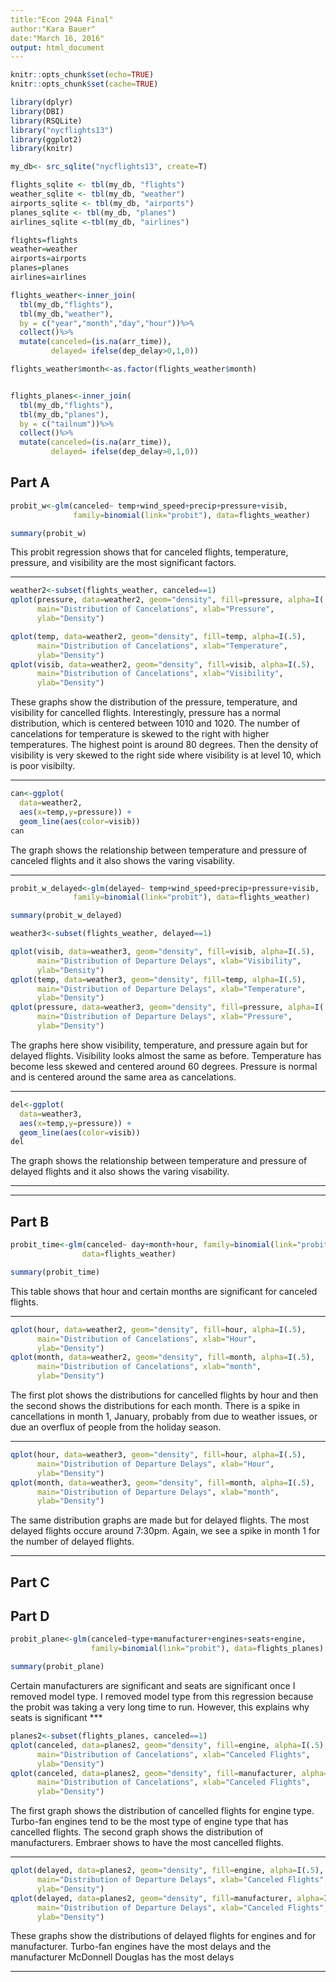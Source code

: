 ```yaml
---
title:"Econ 294A Final"
author:"Kara Bauer"
date:"March 16, 2016"
output: html_document
---
```


```r
knitr::opts_chunk$set(echo=TRUE)
knitr::opts_chunk$set(cache=TRUE)
```
```r
library(dplyr)
library(DBI)
library(RSQLite)
library("nycflights13")
library(ggplot2)
library(knitr)
```
```r
my_db<- src_sqlite("nycflights13", create=T)

flights_sqlite <- tbl(my_db, "flights")
weather_sqlite <- tbl(my_db, "weather")
airports_sqlite <- tbl(my_db, "airports")
planes_sqlite <- tbl(my_db, "planes")
airlines_sqlite <-tbl(my_db, "airlines")

flights=flights
weather=weather
airports=airports
planes=planes
airlines=airlines
```
```r
flights_weather<-inner_join(
  tbl(my_db,"flights"),
  tbl(my_db,"weather"),
  by = c("year","month","day","hour"))%>%
  collect()%>%
  mutate(canceled=(is.na(arr_time)),
         delayed= ifelse(dep_delay>0,1,0))     

flights_weather$month<-as.factor(flights_weather$month)


flights_planes<-inner_join(
  tbl(my_db,"flights"),
  tbl(my_db,"planes"),
  by = c("tailnum"))%>%
  collect()%>%
  mutate(canceled=(is.na(arr_time)),
         delayed= ifelse(dep_delay>0,1,0)) 
```
## Part A
```r
probit_w<-glm(canceled~ temp+wind_speed+precip+pressure+visib, 
              family=binomial(link="probit"), data=flights_weather)
```
```r
summary(probit_w)
```
This probit regression shows that for canceled flights, temperature, pressure, and visibility are the most significant factors. 

***
```r
weather2<-subset(flights_weather, canceled==1)
qplot(pressure, data=weather2, geom="density", fill=pressure, alpha=I(.5),
      main="Distribution of Cancelations", xlab="Pressure",
      ylab="Density")

qplot(temp, data=weather2, geom="density", fill=temp, alpha=I(.5),
      main="Distribution of Cancelations", xlab="Temperature",
      ylab="Density")
qplot(visib, data=weather2, geom="density", fill=visib, alpha=I(.5),
      main="Distribution of Cancelations", xlab="Visibility",
      ylab="Density")
```

These graphs show the distribution of the pressure, temperature, and visibility for cancelled flights. Interestingly, pressure has a normal distribution, which is centered between 1010 and 1020. The number of cancelations for temperature is skewed to the right with higher temperatures. The highest point is around 80 degrees. Then the density of visibility is very skewed to the right side where visibility is at level 10, which is poor visibilty. 

***
```r
can<-ggplot(
  data=weather2,
  aes(x=temp,y=pressure)) +  
  geom_line(aes(color=visib)) 
can
```
The graph shows the relationship between temperature and pressure of canceled flights and it also shows the varing visability. 

***

```r
probit_w_delayed<-glm(delayed~ temp+wind_speed+precip+pressure+visib, 
              family=binomial(link="probit"), data=flights_weather)
```
```r
summary(probit_w_delayed)
```
```r
weather3<-subset(flights_weather, delayed==1)

qplot(visib, data=weather3, geom="density", fill=visib, alpha=I(.5),
      main="Distribution of Departure Delays", xlab="Visibility",
      ylab="Density")
qplot(temp, data=weather3, geom="density", fill=temp, alpha=I(.5),
      main="Distribution of Departure Delays", xlab="Temperature",
      ylab="Density")
qplot(pressure, data=weather3, geom="density", fill=pressure, alpha=I(.5),
      main="Distribution of Departure Delays", xlab="Pressure",
      ylab="Density")
```

The graphs here show visibility, temperature, and pressure again but for delayed flights. Visibility looks almost the same as before. Temperature has become less skewed and centered around 60 degrees. Pressure is normal and is centered around the same area as cancelations. 

***
```r
del<-ggplot(
  data=weather3,
  aes(x=temp,y=pressure)) +  
  geom_line(aes(color=visib)) 
del
```
The graph shows the relationship between temperature and pressure of delayed flights and it also shows the varing visability. 

***
***
## Part B

```r
probit_time<-glm(canceled~ day+month+hour, family=binomial(link="probit"), 
                data=flights_weather)
```
```r
summary(probit_time)
```
This table shows that hour and certain months are significant for canceled flights.

***
```r
qplot(hour, data=weather2, geom="density", fill=hour, alpha=I(.5),
      main="Distribution of Cancelations", xlab="Hour",
      ylab="Density")
qplot(month, data=weather2, geom="density", fill=month, alpha=I(.5),
      main="Distribution of Cancelations", xlab="month",
      ylab="Density")
```
The first plot shows the distributions for cancelled flights by hour and then the second shows the distributions for each month. There is a spike in cancellations in month 1, January, probably from due to weather issues, or due an overflux of people from the holiday season. 

***

```r
qplot(hour, data=weather3, geom="density", fill=hour, alpha=I(.5),
      main="Distribution of Departure Delays", xlab="Hour",
      ylab="Density")
qplot(month, data=weather3, geom="density", fill=month, alpha=I(.5),
      main="Distribution of Departure Delays", xlab="month",
      ylab="Density")
```
The same distribution graphs are made but for delayed flights. The most delayed flights occure around 7:30pm. Again, we see a spike in month 1 for the number of delayed flights. 

***

## Part C

## Part D

```r
probit_plane<-glm(canceled~type+manufacturer+engines+seats+engine,
                  family=binomial(link="probit"), data=flights_planes)
```

```r
summary(probit_plane)
```
Certain manufacturers are significant and seats are significant once I removed model type. I removed model type from this regression because the probit was taking a very long time to run. However, this explains why seats is significant
***
```r
planes2<-subset(flights_planes, canceled==1)
qplot(canceled, data=planes2, geom="density", fill=engine, alpha=I(.5),
      main="Distribution of Cancelations", xlab="Canceled Flights",
      ylab="Density")
qplot(canceled, data=planes2, geom="density", fill=manufacturer, alpha=I(.5),
      main="Distribution of Cancelations", xlab="Canceled Flights",
      ylab="Density")
```
The first graph shows the distribution of cancelled flights for engine type. Turbo-fan engines tend to be the most type of engine type that has cancelled flights. The second graph shows the distribution of manufacturers. Embraer shows to have the most cancelled flights. 

***

```r
qplot(delayed, data=planes2, geom="density", fill=engine, alpha=I(.5),
      main="Distribution of Departure Delays", xlab="Canceled Flights",
      ylab="Density")
qplot(delayed, data=planes2, geom="density", fill=manufacturer, alpha=I(.5),
      main="Distribution of Departure Delays", xlab="Canceled Flights",
      ylab="Density")
```
These graphs show the distributions of delayed flights for engines and for manufacturer. Turbo-fan engines have the most delays and the manufacturer McDonnell Douglas has the most delays

***
